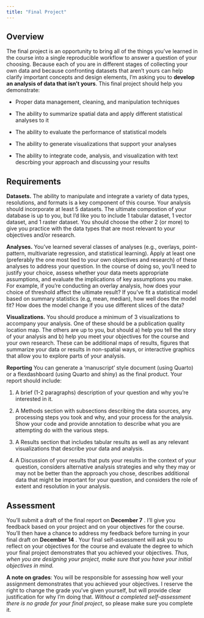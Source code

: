 ```yaml
---
title: "Final Project"
---
```


## Overview

The final project is an opportunity to bring all of the things you've learned in the course into a single reproducible workflow to answer a question of your choosing. Because each of you are in different stages of collecting your own data and because confronting datasets that aren’t yours can help clarify important concepts and design elements, I’m asking you to **develop an analysis of data that isn’t yours**. This final project should help you demonstrate:

* Proper data management, cleaning, and manipulation techniques

* The ability to summarize spatial data and apply different statistical analyses to it

* The ability to evaluate the performance of statistical models

* The ability to generate visualizations that support your analyses

* The ability to integrate code, analysis, and visualization with text descrbing your approach and discussing your results

## Requirements

**Datasets.** The ability to manipulate and integrate a variety of data types, resolutions, and formats is a key component of this course. Your analysis should incorporate at least 5 datasets. The ultimate compostion of your database is up to you, but I'd like you to include 1 tabular dataset, 1 vector dataset, and 1 raster dataset. You should choose the other 2 (or more) to give you practice with the data types that are most relevant to your objectives and/or research.

**Analyses.** You've learned several classes of analyses (e.g., overlays, point-pattern, multivariate regression, and statistical learning). Apply at least one (preferably the one most tied to your own objectives and research) of these analyses to address your question. In the course of doing so, you'll need to justify your choice, assess whether your data meets appropriate assumptions, and evaluate the implications of key assumptions you make. For example, if you're conducting an overlay analysis, how does your choice of threshold affect the ultimate result? If you've fit a statistical model based on summary statistics (e.g, mean, median), how well does the model fit? How does the model change if you use different slices of the data?

**Visualizations.** You should produce a minimum of 3 visualizations to accompany your analysis. One of these should be a publication quality location map. The others are up to you, but should a) help you tell the story of your analysis and b) help you meet your objectives for the course and your own research. These can be additional maps of results, figures that summarize your data or results in non-spatial ways, or interactive graphics that allow you to explore parts of your analysis. 

**Reporting**
You can generate a 'manuscript' style document (using Quarto) or a flexdashboard (using Quarto and shiny) as the final product. Your report should include:

1. A brief (1-2 paragraphs) description of your question and why you're interested in it.

2. A Methods section with subsections describing the data sources, any processing steps you took and why, and your process for the analysis. Show your code and provide annotation to describe what you are attempting do with the various steps.

3. A Results section that includes tabular results as well as any relevant visualizations that describe your data and analysis.

4. A Discussion of your results that puts your results in the context of your question, considers alternative analysis strategies and why they may or may not be better than the approach you chose, describes additional data that might be important for your question, and considers the role of extent and resolution in your analysis.

## Assessment

You'll submit a draft of the final report on **December 7** <!-- to update -->. I'll give you feedback based on your project and on your objectives for the course. You'll then have a chance to address my feedback before turning in your final draft on **December 14** <!-- to update -->. Your final self-assessment will ask you to reflect on your objectives for the course and evaluate the degree to which your final project demonstrates that you achieved your objectives. *Thus, when you are designing your project, make sure that you have your initial objectives in mind.*

:::{.callout-tip}
**A note on grades**: You will be responsible for assessing how well your assignment demonstrates that you achieved your objectives. I reserve the right to change the grade you've given yourself, but will provide clear justification for why I'm doing that. _Without a completed self-assessment there is no grade for your final project_, so please make sure you complete it.
:::